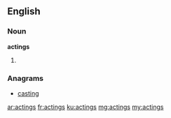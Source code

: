 ==English==

===Noun===
'''actings'''
# {{plural of|acting}}

===Anagrams===
* [[casting#English|casting]]

[[ar:actings]]
[[fr:actings]]
[[ku:actings]]
[[mg:actings]]
[[my:actings]]